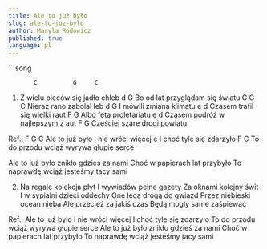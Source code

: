 ```yaml
---
title: Ale to już było
slug: ale-to-juz-bylo
author: Maryla Rodowicz
published: true
language: pl
---
```


<Youtube videoId="ua7QWWOdZTo" />
```song

           C          G     C
1. Z wielu pieców się jadło chleb
    d                    G
Bo od lat przyglądam się światu
       C      G     C
Nieraz rano zabolał łeb
    d              G
I mówili zmiana klimatu
       e                 d
Czasem trafił się wielki raut
     F           G
Albo feta proletariatu
       e                     d
Czasem podróż w najlepszym z aut
         F             G
Częściej szare drogi powiatu

Ref.:
           F   G            C
Ale to już było i nie wróci więcej
       e
I choć tyle się zdarzyło
      F                          C
To do przodu wciąż wyrywa głupie serce

Ale to już było znikło gdzieś za nami
Choć w papierach lat przybyło
To naprawdę wciąż jesteśmy tacy sami

2. Na regale kolekcja płyt
I wywiadów pełne gazety
Za oknami kolejny świt
I w sypialni dzieci oddechy
One lecą drogą do gwiazd
Przez niebieski ocean nieba
Ale przecież za jakiś czas
Będą mogły same zaśpiewać

Ref.:
Ale to już było i nie wróci więcej
I choć tyle się zdarzyło
To do przodu wciąż wyrywa głupie serce
Ale to już było znikło gdzieś za nami
Choć w papierach lat przybyło
To naprawdę wciąż jesteśmy tacy sami
```
